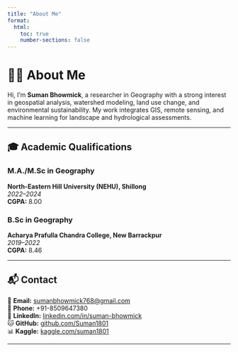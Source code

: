```yaml
---
title: "About Me"
format:
  html:
    toc: true
    number-sections: false
---
```


# 👨‍🎓 About Me

Hi, I'm **Suman Bhowmick**, a researcher in Geography with a strong interest in geospatial analysis, watershed modeling, land use change, and environmental sustainability. My work integrates GIS, remote sensing, and machine learning for landscape and hydrological assessments.

---

## 🎓 Academic Qualifications

### M.A./M.Sc in Geography  
**North-Eastern Hill University (NEHU), Shillong**  
_2022–2024_  
**CGPA:** 8.00  

### B.Sc in Geography  
**Acharya Prafulla Chandra College, New Barrackpur**  
_2019–2022_  
**CGPA:** 8.46  

---


## 📬 Contact

📧 **Email:** [sumanbhowmick768@gmail.com](mailto:sumanbhowmick768@gmail.com)  
📱 **Phone:** +91-8509647380  
🔗 **LinkedIn:** [linkedin.com/in/suman-bhowmick](https://www.linkedin.com/in/suman-bhowmick)  
🐱 **GitHub:** [github.com/Suman1801](https://github.com/Suman1801)  
📊 **Kaggle:** [kaggle.com/suman1801](https://www.kaggle.com/suman1801)

---
